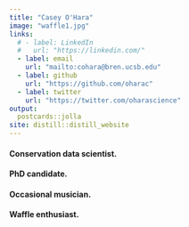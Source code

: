 ```yaml
---
title: "Casey O'Hara"
image: "waffle1.jpg"
links:
  # - label: LinkedIn
  #   url: "https://linkedin.com/"
  - label: email
    url: "mailto:cohara@bren.ucsb.edu"
  - label: github
    url: "https://github.com/oharac"
  - label: twitter
    url: "https://twitter.com/oharascience"
output:
  postcards::jolla
site: distill::distill_website
---
```

 
#### Conservation data scientist. 
#### PhD candidate. 
#### Occasional musician.
#### Waffle enthusiast.

